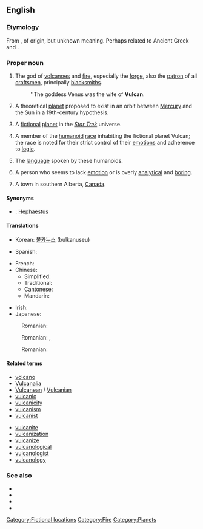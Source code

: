 {{wikipedia|dab=Vulcan}}
{{also|vulcan}}
==English==

===Etymology===
From {{etyl|la}} {{term|Vulcanus|Vulcānus|lang=la}}, of {{etyl|ett}} origin, but unknown meaning. Perhaps related to Ancient Greek {{term|πῦρ||fire|tr=pur|lang=grc}} and {{term|καίω||burn|tr=kaiō|lang=grc}}.

===Proper noun===
{{en-proper noun}}

# {{context|Roman mythology}} The god of [[volcanoes]] and [[fire]], especially the [[forge]], also the [[patron]] of all [[craftsmen]], principally [[blacksmiths]].
#: ''The goddess Venus was the wife of '''Vulcan'''.
# {{astronomy|historical}} A theoretical [[planet]] proposed to exist in an orbit between [[Mercury]] and the Sun in a 19th-century hypothesis.
# {{star trek}} A [[fictional]] [[planet]] in the ''[[w:Star Trek|Star Trek]]'' universe.
# {{star trek}} A member of the [[humanoid]] [[race]] inhabiting the fictional planet Vulcan; the race is noted for their strict control of their [[emotion]]s and adherence to [[logic]].
# {{star trek}} The [[language]] spoken by these humanoids.
# {{slang|pejorative}} A person who seems to lack [[emotion]] or is overly [[analytical]] and [[boring]].
# A town in southern Alberta, [[Canada]].

====Synonyms====
* {{italbrac|Roman mythology}}: [[Hephaestus]] {{italbrac|Greek name}}

====Translations====
{{trans-top|Roman god of fire}}
* Korean: [[불카누스]] (bulkanuseu)
{{trans-mid}}
* Spanish: {{t-|es|Vulcano}}
{{trans-bottom}}

{{trans-top|Theoretical planet}}
* French: {{t|fr|Vulcain}}
* Chinese: {{t|cmn|祝融星|sc=Hani}}
** Simplified: {{tø|hans|祝融星|sc=Hani}}
** Traditional: {{tø|hant|祝融星|sc=Hani}}
** Cantonese: {{tø|yue|祝融星|sc=Hani|xs=Cantonese}}
** Mandarin: {{t|cmn|祝融星|sc=Hani}}
{{trans-mid}}
* Irish: {{t-|ga|Bolcán|xs=Irish}}
* Japanese: {{t|ja|バルカン}}
{{trans-bottom}}

{{trans-top|fictional planet in Star Trek}}
: Romanian: {{t-|ro|Vulcan}}
{{trans-mid}}
{{trans-bottom}}

{{trans-top|member of the humanoid race inhabiting the fictional planet Vulcan}}
: Romanian: {{t|ro|vulcanian}} {{m}}, {{t|ro|vulcaniană}} {{f}}
{{trans-mid}}
{{trans-bottom}}

{{trans-top|the language spoken by these humanoids}}
: Romanian: {{t|ro|vulcaniană}}
{{trans-mid}}
{{trans-bottom}}

====Related terms====
{{top2}}
* [[volcano]]
* [[Vulcanalia]]
* [[Vulcanean]] / [[Vulcanian]]
* [[vulcanic]]
* [[vulcanicity]]
* [[vulcanism]]
* [[vulcanist]]
{{mid2}}
* [[vulcanite]]
* [[vulcanization]]
* [[vulcanize]]
* [[vulcanological]]
* [[vulcanologist]]
* [[vulcanology]]
{{bottom}}

===See also===
* {{pedialite|Vulcan (mythology)}}
* {{pedialite|Vulcan (Star Trek)}}
* {{pedialite|Vulcan (hypothetical planet)}}
* {{pedialite|Vulcan, Alberta}}

[[Category:Fictional locations]]
[[Category:Fire]]
[[Category:Planets]]